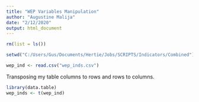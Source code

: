 ---
title: "WEP Variables Manipulation"
author: "Augustine Malija"
date: "2/12/2020"
output: html_document
---

```{r setup, include=FALSE}

rm(list = ls())

setwd("C:/Users/Gus/Documents/Hertie/Jobs/SCRIPTS/Indicators/Combined")

wep_ind <- read.csv("wep_inds.csv")
```


Transposing my table columns to rows and rows to columns.
```{r}
library(data.table)
wep_inds <- t(wep_ind)
```


